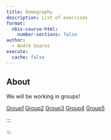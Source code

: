 ```yaml
---
title: Demography
description: List of exercises
format:
  nbis-course-html:
    number-sections: false
author:
  - André Soares
execute:
  cache: false
---
```


## About

We will be working in groups!

[Group1](https://github.com/aersoares81/workshop-pgip-H25/blob/main/exercises/demography/group_1.html)
[Group2](https://github.com/aersoares81/workshop-pgip-H25/blob/main/exercises/demography/group_2.html)
[Group3](https://github.com/aersoares81/workshop-pgip-H25/blob/main/exercises/demography/group_3.html)
[Group4](https://github.com/aersoares81/workshop-pgip-H25/blob/main/exercises/demography/group_4.html)
[Group5](https://github.com/aersoares81/workshop-pgip-H25/blob/main/exercises/demography/group_5.html)


:::

:::
